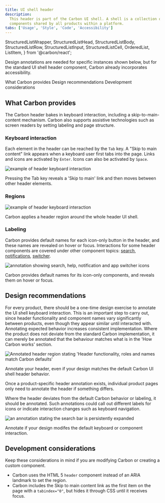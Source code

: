 ```yaml
---
title: UI shell header
description:
  This header is part of the Carbon UI shell. A shell is a collection of
  components shared by all products within a platform.
tabs: ['Usage', 'Style', 'Code', 'Accessibility']
---
```


  StructuredListWrapper,
  StructuredListHead,
  StructuredListBody,
  StructuredListRow,
  StructuredListInput,
  StructuredListCell,
  OrderedList,
  ListItem,
} from '@carbon/react';

<PageDescription>

Design annotations are needed for specific instances shown below, but for the
standard UI shell header component, Carbon already incorporates accessibility.

</PageDescription>

<AnchorLinks>

<AnchorLink>What Carbon provides</AnchorLink>
<AnchorLink>Design recommendations</AnchorLink>
<AnchorLink>Development considerations</AnchorLink>

</AnchorLinks>

## What Carbon provides

The Carbon header bakes in keyboard interaction, including a skip-to-main-content
mechanism. Carbon also supports assistive technologies such as screen readers by setting labeling and page structure.

### Keyboard interaction

Each element in the header can be reached by the `Tab` key. A "Skip to main content" link appears when a
keyboard user first tabs into the page. Links and icons are activated by `Enter`. Icons can also be
activated by `Space`.

<Row>
<Column colLg={8}>

![example of header keyboard interaction](images/header-accessibility-1.png)

<Caption>
  Pressing the Tab key reveals a 'Skip to main' link and then moves between other header elements.
</Caption>

</Column>
</Row>

### Regions

<Row>
<Column colLg={8}>

![example of header keyboard interaction](images/header-accessibility-2.png)

<Caption>
  Carbon applies a header region around the whole header UI shell.
</Caption>

</Column>
</Row>

### Labeling

Carbon provides default names for each icon-only button in the header, and these names are revealed on hover or focus. Interactions for some header components are covered under other component topics: [search](/components/search/usage), [notifications](/components/notifications/usage), [switcher](components/UI-shell-right-panel/usage/#switcherswitcher).  
<Row>
<Column colLg={8}>

![annotation showing search, help, notification and app switcher icons](images/header-accessibility-3.png)

<Caption>
  Carbon provides default names for its icon-only components, and reveals them on hover or focus.
</Caption>

</Column>
</Row>

## Design recommendations

For every product, there should be a one-time design exercise to annotate the UI shell keyboard interaction.
This is an important step to carry out, since header functionality and component names vary significantly between products, even though they appear similar until interacted with. Annotating expected behavior increases consistent implementation. Where the product does not deviate from the standard Carbon implementation, it can merely be annotated that the behaviour matches what is in the 'How Carbon works' section. 

<Row>
<Column colLg={8}>

![Annotated header region stating 'Header functionality, roles and names match Carbon defaults'](images/header-accessibility-4.png)

<Caption>Annotate your header, even if your design matches the default Carbon UI shell header behavior.</Caption>

</Column>
</Row>

Once a product-specific header annotation exists, individual product pages only need to annotate the header if something differs.

Where the header deviates from the default Carbon behavior or labeling, it should be annotated. Such annotations could call out different labels for icons or indicate interaction changes such as keyboard navigation.

<Row>
<Column colLg={8}>

![an annotation stating the search bar is persistently expanded](images/header-accessibility-5.png)

<Caption>Annotate if your design modifes the default keyboard or component interaction.</Caption>

</Column>
</Row>


## Development considerations

Keep these considerations in mind if you are modifying Carbon or creating a
custom component.

- Carbon uses the HTML 5 `header` component instead of an ARIA landmark to set the region.
- Carbon includes the Skip to main content link as the first item on the page with a `tabindex="0"`, but hides it through CSS until it receives focus.